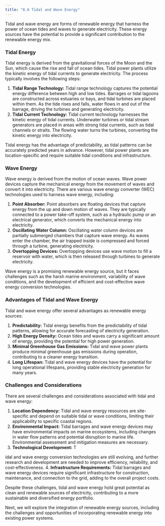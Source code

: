 ```yaml
---
title: "8.6 Tidal and Wave Energy"
---
```


Tidal and wave energy are forms of renewable energy that harness the power of ocean tides and waves to generate electricity. These energy sources have the potential to provide a significant contribution to the renewable energy mix.

### Tidal Energy

Tidal energy is derived from the gravitational forces of the Moon and the Sun, which cause the rise and fall of ocean tides. Tidal power plants utilize the kinetic energy of tidal currents to generate electricity. The process typically involves the following steps:

1. **Tidal Range Technology:** Tidal range technology captures the potential energy difference between high and low tides. Barrages or tidal lagoons are constructed across estuaries or bays, and tidal turbines are placed within them. As the tide rises and falls, water flows in and out of the barrage, driving the turbines and generating electricity.
2. **Tidal Current Technology:** Tidal current technology harnesses the kinetic energy of tidal currents. Underwater turbines or tidal stream generators are placed in areas with strong tidal currents, such as tidal channels or straits. The flowing water turns the turbines, converting the kinetic energy into electricity.

Tidal energy has the advantage of predictability, as tidal patterns can be accurately predicted years in advance. However, tidal power plants are location-specific and require suitable tidal conditions and infrastructure.

### Wave Energy

Wave energy is derived from the motion of ocean waves. Wave power devices capture the mechanical energy from the movement of waves and convert it into electricity. There are various wave energy converter (WEC) technologies used to harness wave energy, including:

1. **Point Absorber:** Point absorbers are floating devices that capture energy from the up and down motion of waves. They are typically connected to a power take-off system, such as a hydraulic pump or an electrical generator, which converts the mechanical energy into electricity.
2. **Oscillating Water Column:** Oscillating water column devices are partially submerged chambers that capture wave energy. As waves enter the chamber, the air trapped inside is compressed and forced through a turbine, generating electricity.
3. **Overtopping Devices:** Overtopping devices use wave motion to fill a reservoir with water, which is then released through turbines to generate electricity.

Wave energy is a promising renewable energy source, but it faces challenges such as the harsh marine environment, variability of wave conditions, and the development of efficient and cost-effective wave energy conversion technologies.

### Advantages of Tidal and Wave Energy

Tidal and wave energy offer several advantages as renewable energy sources:

1. **Predictability:** Tidal energy benefits from the predictability of tidal patterns, allowing for accurate forecasting of electricity generation.
2. **High Energy Density:** Ocean tides and waves carry a significant amount of energy, providing the potential for high power generation.
3. **Minimal Greenhouse Gas Emissions:** Tidal and wave power plants produce minimal greenhouse gas emissions during operation, contributing to a cleaner energy transition.
4. **Long Lifespan:** Tidal and wave energy devices have the potential for long operational lifespans, providing stable electricity generation for many years.

### Challenges and Considerations

There are several challenges and considerations associated with tidal and wave energy:

1. **Location Dependency:** Tidal and wave energy resources are site-specific and depend on suitable tidal or wave conditions, limiting their applicability to specific coastal regions.
2. **Environmental Impact:** Tidal barrages and wave energy devices may have environmental impacts on marine ecosystems, including changes in water flow patterns and potential disruption to marine life. Environmental assessment and mitigation measures are necessary.
3. **Technological Development:** T

idal and wave energy conversion technologies are still evolving, and further research and development are needed to improve efficiency, reliability, and cost-effectiveness. 4. **Infrastructure Requirements:** Tidal barrages and wave energy devices require significant infrastructure for construction, maintenance, and connection to the grid, adding to the overall project costs.

Despite these challenges, tidal and wave energy hold great potential as clean and renewable sources of electricity, contributing to a more sustainable and diversified energy portfolio.

Next, we will explore the integration of renewable energy sources, including the challenges and opportunities of incorporating renewable energy into existing power systems.
